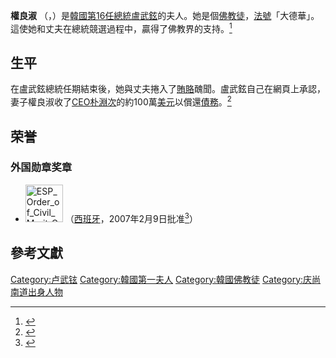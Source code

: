 {{Infobox officeholder
| name        = 權良淑<br>{{lang|ko|권양숙}}
| image       = Kwon Yang-sook.jpg
| caption     = 
| order       = {{ROK}}[[韓國第一夫人|第一夫人]]
| term_start  = 2003年2月25日
| term_end    = 2008年2月25日
| president   = [[盧武鉉|盧武鉉]]
| predecessor = [[李姬鎬|李姬鎬]]
| successor   = [[金潤玉|金潤玉]]
| birth_date  = {{birth date and age|1948|2|2}}
| birth_place = {{KOR-USA}}[[慶尚南道|慶尚南道]][[馬山市|馬山府]]
| nationality = {{ROK}}
| occupation  = 
| alma_mater  = 惠化女子中學
| religion    = [[佛教|佛教]]
| spouse      = [[盧武鉉|盧武鉉]]
| children    = 
| relations   = 
}}
{{Infobox Korean name
|img           = 
|caption       = 
|hangul        = {{linktext|권|양|숙}}
|hanja         = {{linktext|權|良|淑}}
|rr            = Gwon Yang-suk
|mr            = Kwŏn Yangsuk
|hangulgye     = {{linktext|대|덕|화}}
|hanjagye      = {{linktext|大|德|華|}}
|born          = {{Birth date and age |1947|12|23}}
|rrgye         = Daedeokhwa
|mrgye         = Taedŏkhwa
}}
'''權良淑''' （{{lang|ko|'''권양숙'''}}，{{bd|1948年|2月2日（农历丁亥年腊月廿三）}}）是[[韓國總統列表|韓國第16任總統]][[盧武鉉|盧武鉉]]的夫人。她是個[[佛教徒|佛教徒]]，[[法號|法號]]「大德華」。這使她和丈夫在總統競選過程中，贏得了佛教界的支持。<ref>{{cite news |first=Kwon |last=Mee-yoo |title=Roh’s Funeral to Be Imbued With Buddhism |url=http://www.koreatimes.co.kr/www/news/nation/2009/05/117_45772.html |work=Korea Times |date=2009-05-27 |accessdate=May 26, 2009 |archive-date=2009-06-26 |archive-url=https://web.archive.org/web/20090626124736/http://www.koreatimes.co.kr/www/news/nation/2009/05/117_45772.html |dead-url=no }}</ref>

==生平==
在盧武鉉總統任期結束後，她與丈夫捲入了[[賄賂|賄賂]]醜聞。盧武鉉自己在網頁上承認，妻子權良淑收了{{link-en|泰光實業|Taekwang Industry}}[[CEO|CEO]][[朴淵次|朴淵次]]的約100萬[[美元|美元]]以償還[[債務|債務]]。<ref>{{cite news |first= |last= |authorlink= |coauthors= |title=盧武鉉自爆 妻收賄2511萬 |url=http://www.appledaily.com.tw/appledaily/article/international/20090409/31533489/ |work= |publisher=[[臺灣蘋果日報|臺灣蘋果日報]] |date=2009-04-09 |language=zh-tw |accessdate=2014-10-06 |archive-date=2016-12-20 |archive-url=https://web.archive.org/web/20161220103601/http://www.appledaily.com.tw/appledaily/article/international/20090409/31533489/ |dead-url=no }}</ref>

==荣誉==
===外国勋章奖章===
* [[File:ESP_Order_of_Civil_Merit_GC.svg|60px]] {{link-es|民事功绩大十字勋章|Orden del Mérito Civil (España)}}（[[西班牙|西班牙]]，2007年2月9日批准<ref>{{es}}{{cite web |url=https://www.boe.es/buscar/doc.php?id=BOE-A-2007-2870 |title=Real Decreto 194/2007, de 9 de febrero, por el que se concede la Gran Cruz de la Orden de Mérito Civil a la señora Kwon Yang-suk, esposa del Presidente de la República de Corea. |publisher=[[西班牙国家官方公报|Boletín Oficial del Estado]] |date=2007-02-10 |accessdate=2022-01-07 |archive-date= |archive-url= |dead-url=no }}</ref>）

==參考文獻==
{{reflist}}
{{commons|Category:Kwon Yang-sook}}
{{s-start}}
{{s-hon}}
{{s-bef| before=[[李姬鎬|李姬鎬]]}}
{{s-ttl|title=[[韓國第一夫人|韓國第一夫人]]|years=2003－2008}}
{{s-aft|after=[[金潤玉|金潤玉]]}}
{{s-end}}

{{DEFAULTSORT:Kwon, Yang-Sook}}
[[Category:卢武铉|Category:卢武铉]]
[[Category:韓國第一夫人|Category:韓國第一夫人]]
[[Category:韓國佛教徒|Category:韓國佛教徒]]
[[Category:庆尚南道出身人物|Category:庆尚南道出身人物]]